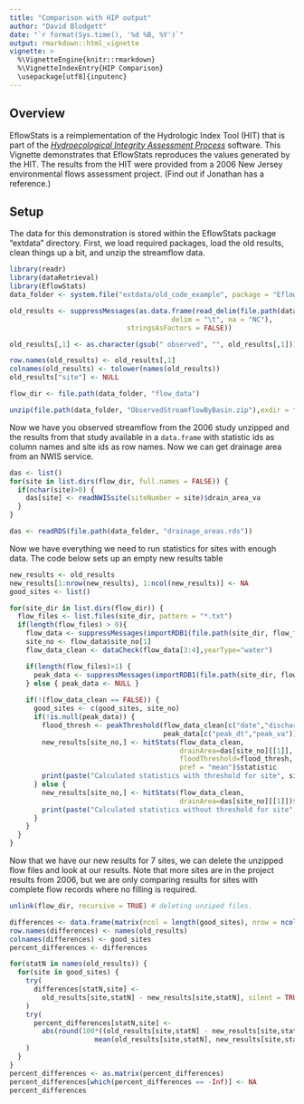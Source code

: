 ```yaml
---
title: "Comparison with HIP output"
author: "David Blodgett"
date: "`r format(Sys.time(), '%d %B, %Y')`"
output: rmarkdown::html_vignette
vignette: >
  %\VignetteEngine{knitr::rmarkdown}
  %\VignetteIndexEntry{HIP Comparison}
  \usepackage[utf8]{inputenc}
---
```


## Overview

EflowStats is a reimplementation of the Hydrologic Index Tool (HIT) that is part of the [_Hydroecological Integrity Assessment Process_](https://pubs.er.usgs.gov/publication/ofr20061093) software. This Vignette demonstrates that EflowStats reproduces the values generated by the HIT. The results from the HIT were provided from a 2006 New Jersey environmental flows assessment project. (Find out if Jonathan has a reference.)

## Setup
The data for this demonstration is stored within the EflowStats package "extdata" directory. First, we load required packages, load the old results, clean things up a bit, and unzip the streamflow data.
```r
library(readr)
library(dataRetrieval)
library(EflowStats)
data_folder <- system.file("extdata/old_code_example", package = "EflowStats")

old_results <- suppressMessages(as.data.frame(read_delim(file.path(data_folder,"HATindices2008_tsv.txt"), 
                                        delim = "\t", na = "NC"), 
                             stringsAsFactors = FALSE))

old_results[,1] <- as.character(gsub(" observed", "", old_results[,1]))

row.names(old_results) <- old_results[,1]
colnames(old_results) <- tolower(names(old_results))
old_results["site"] <- NULL

flow_dir <- file.path(data_folder, "flow_data")

unzip(file.path(data_folder, "ObservedStreamflowByBasin.zip"),exdir = flow_dir, overwrite = TRUE)
```

Now we have you observed streamflow from the 2006 study unzipped and the results from that study available in a `data.frame` with statistic ids as column names and site ids as row names. Now we can get drainage area from an NWIS service.

```r
das <- list()
for(site in list.dirs(flow_dir, full.names = FALSE)) {
  if(nchar(site)>0) {
    das[site] <- readNWISsite(siteNumber = site)$drain_area_va
  }
}
```
```r
das <- readRDS(file.path(data_folder, "drainage_areas.rds"))
```

Now we have everything we need to run statistics for sites with enough data. The code below sets up an empty new results table 

```r
new_results <- old_results
new_results[1:nrow(new_results), 1:ncol(new_results)] <- NA
good_sites <- list()

for(site_dir in list.dirs(flow_dir)) {
  flow_files <- list.files(site_dir, pattern = "*.txt")
  if(length(flow_files) > 0){
    flow_data <- suppressMessages(importRDB1(file.path(site_dir, flow_files[1])))
    site_no <- flow_data$site_no[1]
    flow_data_clean <- dataCheck(flow_data[3:4],yearType="water")

    if(length(flow_files)>1) {
      peak_data <- suppressMessages(importRDB1(file.path(site_dir, flow_files[2])))
    } else { peak_data <- NULL }
    
    if(!(flow_data_clean == FALSE)) {
      good_sites <- c(good_sites, site_no)
      if(!is.null(peak_data)) {
        flood_thresh <- peakThreshold(flow_data_clean[c("date","discharge")],
                                      peak_data[c("peak_dt","peak_va")])
        new_results[site_no,] <- hitStats(flow_data_clean,
                                          drainArea=das[site_no][[1]],
                                          floodThreshold=flood_thresh,
                                          pref = "mean")$statistic
        print(paste("Calculated statistics with threshold for site", site_no))
      } else {
        new_results[site_no,] <- hitStats(flow_data_clean,
                                          drainArea=das[site_no][[1]])$statistic
        print(paste("Calculated statistics without threshold for site", site_no))
      }
    }
  }
}
```

Now that we have our new results for 7 sites, we can delete the unzipped flow files and look at our results. Note that more sites are in the project results from 2006, but we are only comparing results for sites with complete flow records where no filling is required.

```r
unlink(flow_dir, recursive = TRUE) # deleting unziped files.

differences <- data.frame(matrix(ncol = length(good_sites), nrow = ncol(old_results)))
row.names(differences) <- names(old_results)
colnames(differences) <- good_sites
percent_differences <- differences

for(statN in names(old_results)) {
  for(site in good_sites) {
    try(
      differences[statN,site] <- 
        old_results[site,statN] - new_results[site,statN], silent = TRUE
    )
    try(
      percent_differences[statN,site] <- 
        abs(round(100*((old_results[site,statN] - new_results[site,statN]) / 
                     mean(old_results[site,statN], new_results[site,statN])),digits = 0)), silent = TRUE
    )
  }
}
percent_differences <- as.matrix(percent_differences)
percent_differences[which(percent_differences == -Inf)] <- NA
percent_differences
```
